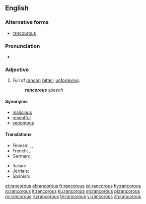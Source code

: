 ==English==

===Alternative forms===
* [[rancourous]]

===Pronunciation===
* {{a|UK}} {{IPA|/ɹæŋ.kə(ɹ).əs/}}

===Adjective===
{{en-adj}}

# Full of [[rancor]]; [[bitter]]; [[unforgiving]].
#: '''''rancorous''' speech''

====Synonyms====
* [[malicious]]
* [[resentful]]
* [[venomous]]

====Translations====
{{trans-top|full of rancor}}
* Finnish: {{t|fi|katkeroitunut}}, {{t|fi|kaunaa kantava}}, {{t|fi|kaunainen}}
* French: {{t+|fr|rancunier}}, {{t+|fr|acrimonieux}}
* German: {{t+|de|nachtragend}}, {{t|de|rachsüchtig}}
{{trans-mid}}
* Italian: {{t|it|rancoroso}}
* Jèrriais: {{t|roa-jer|rantcheunyi}}
* Spanish: {{t|es|rencoroso}}
{{trans-bottom}}

[[et:rancorous]]
[[el:rancorous]]
[[fr:rancorous]]
[[ko:rancorous]]
[[hy:rancorous]]
[[io:rancorous]]
[[it:rancorous]]
[[ku:rancorous]]
[[ml:rancorous]]
[[pl:rancorous]]
[[ro:rancorous]]
[[ru:rancorous]]
[[te:rancorous]]
[[vi:rancorous]]
[[zh:rancorous]]